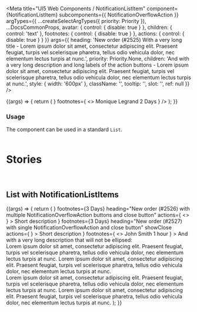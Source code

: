 
<Meta
  title="UI5 Web Components / NotificationListItem"
  component={NotificationListItem}
  subcomponents={{ NotificationOverflowAction }}
  argTypes={{
    ...createSelectArgTypes({ priority: Priority }),
    ...DocsCommonProps,
    avatar: { control: { disable: true } },
    children: { control: 'text' },
    footnotes: { control: { disable: true } },
    actions: { control: { disable: true } }
  }}
  args={{
    heading:
      'New order (#2525) With a very long title - Lorem ipsum dolor sit amet, consectetur adipiscing elit. Praesent feugiat, turpis vel scelerisque pharetra, tellus odio vehicula dolor, nec elementum lectus turpis at nunc.',
    priority: Priority.None,
    children:
      'And with a very long description and long labels of the action buttons - Lorem ipsum dolor sit amet, consectetur adipiscing elit. Praesent feugiat, turpis vel scelerisque pharetra, tellus odio vehicula dolor, nec elementum lectus turpis at nunc.',
    style: { width: '600px' },
    className: '',
    tooltip: '',
    slot: '',
    ref: null
  }}
/>

<DocsHeader />

<Canvas>
  <Story name="Default">
    {(args) => {
      return (
        <NotificationListItem
          {...args}
          avatar={
            <Avatar
              size={AvatarSize.XS}
              image="https://sap.github.io/ui5-webcomponents/assets/images/avatars/woman_avatar_1.png"
            />
          }
          footnotes={
            <>
              <Label>Monique Legrand</Label>
              <Label>2 Days</Label>
            </>
          }
        />
      );
    }}
  </Story>
</Canvas>

<ArgsTable story="." />

<div style={{ fontFamily: 'var(--sapFontFamily)', fontSize: 'var(--sapFontSize)', color: 'var(--sapTextColor)' }}>
  <h3>Usage</h3>
  The component can be used in a standard <code>List</code>.
</div>

<br />

# Stories

<br />

## List with NotificationListItems

<Canvas>
  <Story name="in List">
    {(args) => {
      return (
        <List>
          <NotificationListItem
            showClose
            avatar={<Avatar size={AvatarSize.XS} icon="employee" />}
            footnotes={<Label>3 Days</Label>}
            heading="New order (#2526) with multiple NotificationOverflowAction buttons and close button"
            actions={
              <>
                <NotificationOverflowAction design={ButtonDesign.Transparent} text="Accept All Requested Information" />
                <NotificationOverflowAction design={ButtonDesign.Transparent} text="Accept All Requested Information" />
              </>
            }
          >
            Short description
          </NotificationListItem>
          <NotificationListItem
            avatar={<Avatar size={AvatarSize.XS} icon="employee" backgroundColor={AvatarBackgroundColor.Accent1} />}
            footnotes={<Label>3 Days</Label>}
            heading="New order (#2527) with single NotificationOverflowAction and close button"
            showClose
            actions={
              <NotificationOverflowAction design={ButtonDesign.Transparent} text="Accept All Requested Information" />
            }
          >
            Short description
          </NotificationListItem>
          <NotificationListItem
            wrap
            heading="New high priority order (#2528) without close button"
            priority={Priority.High}
            avatar={
              <Avatar
                size={AvatarSize.XS}
                image="https://sap.github.io/ui5-webcomponents/assets/images/avatars/man_avatar_1.png"
              />
            }
            footnotes={
              <>
                <Label>John Smith</Label>
                <Label>1 hour</Label>
              </>
            }
          >
            And with a very long description that will not be ellipsed:
            <br />
            Lorem ipsum dolor sit amet, consectetur adipiscing elit. Praesent feugiat, turpis vel scelerisque pharetra,
            tellus odio vehicula dolor, nec elementum lectus turpis at nunc. Lorem ipsum dolor sit amet, consectetur
            adipiscing elit. Praesent feugiat, turpis vel scelerisque pharetra, tellus odio vehicula dolor, nec
            elementum lectus turpis at nunc. <br />
            Lorem ipsum dolor sit amet, consectetur adipiscing elit. Praesent feugiat, turpis vel scelerisque pharetra, tellus
            odio vehicula dolor, nec elementum lectus turpis at nunc. Lorem ipsum dolor sit amet, consectetur adipiscing
            elit. Praesent feugiat, turpis vel scelerisque pharetra, tellus odio vehicula dolor, nec elementum lectus turpis
            at nunc.
          </NotificationListItem>
        </List>
      );
    }}
  </Story>
</Canvas>



